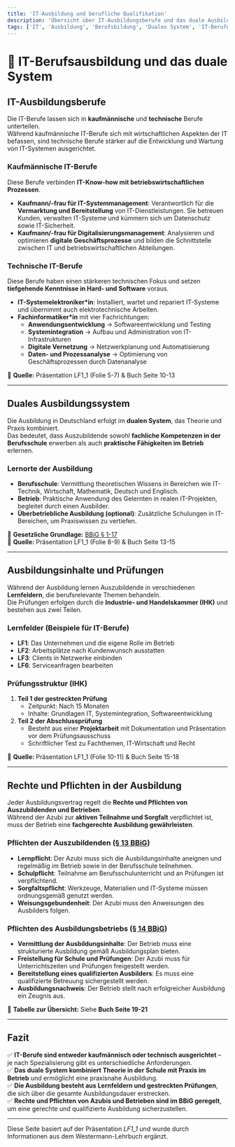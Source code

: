 ```yaml
---
title: 'IT-Ausbildung und berufliche Qualifikation'
description: 'Übersicht über IT-Ausbildungsberufe und das duale Ausbildungssystem'
tags: ['IT', 'Ausbildung', 'Berufsbildung', 'Duales System', 'IT-Berufe']
---
```


# 📌 IT-Berufsausbildung und das duale System

## IT-Ausbildungsberufe

Die IT-Berufe lassen sich in **kaufmännische** und **technische** Berufe unterteilen.  
Während kaufmännische IT-Berufe sich mit wirtschaftlichen Aspekten der IT befassen, sind technische Berufe stärker auf die Entwicklung und Wartung von IT-Systemen ausgerichtet.

### Kaufmännische IT-Berufe

Diese Berufe verbinden **IT-Know-how mit betriebswirtschaftlichen Prozessen**.

- **Kaufmann/-frau für IT-Systemmanagement**: Verantwortlich für die **Vermarktung und Bereitstellung** von IT-Dienstleistungen. Sie betreuen Kunden, verwalten IT-Systeme und kümmern sich um Datenschutz sowie IT-Sicherheit.
- **Kaufmann/-frau für Digitalisierungsmanagement**: Analysieren und optimieren **digitale Geschäftsprozesse** und bilden die Schnittstelle zwischen IT und betriebswirtschaftlichen Abteilungen.

### Technische IT-Berufe

Diese Berufe haben einen stärkeren technischen Fokus und setzen **tiefgehende Kenntnisse in Hard- und Software** voraus.

- **IT-Systemelektroniker\*in**: Installiert, wartet und repariert IT-Systeme und übernimmt auch elektrotechnische Arbeiten.
- **Fachinformatiker\*in** mit vier Fachrichtungen:
  - **Anwendungsentwicklung** → Softwareentwicklung und Testing
  - **Systemintegration** → Aufbau und Administration von IT-Infrastrukturen
  - **Digitale Vernetzung** → Netzwerkplanung und Automatisierung
  - **Daten- und Prozessanalyse** → Optimierung von Geschäftsprozessen durch Datenanalyse

📌 **Quelle:** Präsentation LF1_1 (Folie 5-7) & Buch Seite 10-13

---

## Duales Ausbildungssystem

Die Ausbildung in Deutschland erfolgt im **dualen System**, das Theorie und Praxis kombiniert.  
Das bedeutet, dass Auszubildende sowohl **fachliche Kompetenzen in der Berufsschule** erwerben als auch **praktische Fähigkeiten im Betrieb** erlernen.

### Lernorte der Ausbildung

- **Berufsschule**: Vermittlung theoretischen Wissens in Bereichen wie IT-Technik, Wirtschaft, Mathematik, Deutsch und Englisch.
- **Betrieb**: Praktische Anwendung des Gelernten in realen IT-Projekten, begleitet durch einen Ausbilder.
- **Überbetriebliche Ausbildung (optional)**: Zusätzliche Schulungen in IT-Bereichen, um Praxiswissen zu vertiefen.

📌 **Gesetzliche Grundlage:** [BBiG § 1-17](https://www.gesetze-im-internet.de/bbig_2005/__1.html)  
📌 **Quelle:** Präsentation LF1_1 (Folie 8-9) & Buch Seite 13-15

---

## Ausbildungsinhalte und Prüfungen

Während der Ausbildung lernen Auszubildende in verschiedenen **Lernfeldern**, die berufsrelevante Themen behandeln.  
Die Prüfungen erfolgen durch die **Industrie- und Handelskammer (IHK)** und bestehen aus zwei Teilen.

### Lernfelder (Beispiele für IT-Berufe)

- **LF1**: Das Unternehmen und die eigene Rolle im Betrieb
- **LF2**: Arbeitsplätze nach Kundenwunsch ausstatten
- **LF3**: Clients in Netzwerke einbinden
- **LF6**: Serviceanfragen bearbeiten

### Prüfungsstruktur (IHK)

1. **Teil 1 der gestreckten Prüfung**
   - Zeitpunkt: Nach 15 Monaten
   - Inhalte: Grundlagen IT, Systemintegration, Softwareentwicklung
2. **Teil 2 der Abschlussprüfung**
   - Besteht aus einer **Projektarbeit** mit Dokumentation und Präsentation vor dem Prüfungsausschuss
   - Schriftlicher Test zu Fachthemen, IT-Wirtschaft und Recht

📌 **Quelle:** Präsentation LF1_1 (Folie 10-11) & Buch Seite 15-18

---

## Rechte und Pflichten in der Ausbildung

Jeder Ausbildungsvertrag regelt die **Rechte und Pflichten von Auszubildenden und Betrieben**.  
Während der Azubi zur **aktiven Teilnahme und Sorgfalt** verpflichtet ist, muss der Betrieb eine **fachgerechte Ausbildung gewährleisten**.

### Pflichten der Auszubildenden ([§ 13 BBiG](https://www.gesetze-im-internet.de/bbig_2005/__13.html))

- **Lernpflicht**: Der Azubi muss sich die Ausbildungsinhalte aneignen und regelmäßig im Betrieb sowie in der Berufsschule teilnehmen.
- **Schulpflicht**: Teilnahme am Berufsschulunterricht und an Prüfungen ist verpflichtend.
- **Sorgfaltspflicht**: Werkzeuge, Materialien und IT-Systeme müssen ordnungsgemäß genutzt werden.
- **Weisungsgebundenheit**: Der Azubi muss den Anweisungen des Ausbilders folgen.

### Pflichten des Ausbildungsbetriebs ([§ 14 BBiG](https://www.gesetze-im-internet.de/bbig_2005/__14.html))

- **Vermittlung der Ausbildungsinhalte**: Der Betrieb muss eine strukturierte Ausbildung gemäß Ausbildungsplan bieten.
- **Freistellung für Schule und Prüfungen**: Der Azubi muss für Unterrichtszeiten und Prüfungen freigestellt werden.
- **Bereitstellung eines qualifizierten Ausbilders**: Es muss eine qualifizierte Betreuung sichergestellt werden.
- **Ausbildungsnachweis**: Der Betrieb stellt nach erfolgreicher Ausbildung ein Zeugnis aus.

📌 **Tabelle zur Übersicht:** Siehe **Buch Seite 19-21**

---

## Fazit

✅ **IT-Berufe sind entweder kaufmännisch oder technisch ausgerichtet** – je nach Spezialisierung gibt es unterschiedliche Anforderungen.  
✅ **Das duale System kombiniert Theorie in der Schule mit Praxis im Betrieb** und ermöglicht eine praxisnahe Ausbildung.  
✅ **Die Ausbildung besteht aus Lernfeldern und gestreckten Prüfungen**, die sich über die gesamte Ausbildungsdauer erstrecken.  
✅ **Rechte und Pflichten von Azubis und Betrieben sind im BBiG geregelt**, um eine gerechte und qualifizierte Ausbildung sicherzustellen.

---

Diese Seite basiert auf der Präsentation _LF1_1_ und wurde durch Informationen aus dem Westermann-Lehrbuch ergänzt.
